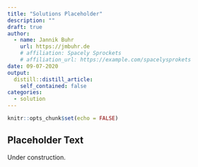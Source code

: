 ```yaml
---
title: "Solutions Placeholder"
description: ""
draft: true
author:
  - name: Jannik Buhr 
    url: https://jmbuhr.de
    # affiliation: Spacely Sprockets
    # affiliation_url: https://example.com/spacelysprokets
date: 09-07-2020
output:
  distill::distill_article:
    self_contained: false
categories:
  - solution
---
```


```r
knitr::opts_chunk$set(echo = FALSE)
```

## Placeholder Text

Under construction.
